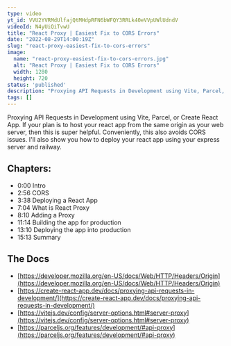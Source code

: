 ```yaml
---
type: video
yt_id: VVU2YVRMdUlfajQtMHdpRFN6bWFQY3RRLk40eVVpUWlUdndV
videoId: N4yUiQiTvwU
title: "React Proxy | Easiest Fix to CORS Errors"
date: "2022-08-29T14:00:19Z"
slug: "react-proxy-easiest-fix-to-cors-errors"
image: 
  name: "react-proxy-easiest-fix-to-cors-errors.jpg"
  alt: "React Proxy | Easiest Fix to CORS Errors"
  width: 1280
  height: 720
status: 'published'
description: "Proxying API Requests in Development using Vite, Parcel, or Create React App. If your plan is to host your react app from the same origin as your web server, then this is super helpful. Conveniently, this also avoids CORS issues. I'll also show you how to deploy your react app using your express server and railway."
tags: []
---
```


Proxying API Requests in Development using Vite, Parcel, or Create React App. If your plan is to host your react app from the same origin as your web server, then this is super helpful. Conveniently, this also avoids CORS issues. I'll also show you how to deploy your react app using your express server and railway.

## Chapters:

* 0:00​ Intro
* 2:56 CORS
* 3:38 Deploying a React App
* 7:04 What is React Proxy
* 8:10 Adding a Proxy
* 11:14 Building the app for production
* 13:10 Deploying the app into production
* 15:13 Summary

## The Docs

* [https://developer.mozilla.org/en-US/docs/Web/HTTP/Headers/Origin](https://developer.mozilla.org/en-US/docs/Web/HTTP/Headers/Origin)
* [https://create-react-app.dev/docs/proxying-api-requests-in-development/](https://create-react-app.dev/docs/proxying-api-requests-in-development/)
* [https://vitejs.dev/config/server-options.html#server-proxy](https://vitejs.dev/config/server-options.html#server-proxy)
* [https://parceljs.org/features/development/#api-proxy](https://parceljs.org/features/development/#api-proxy)



